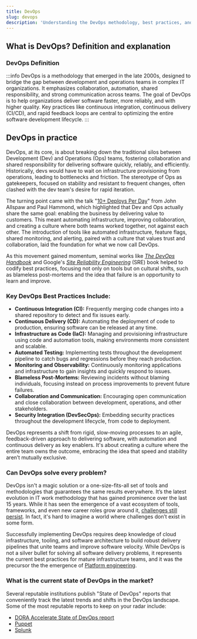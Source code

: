 ```yaml
---
title: DevOps
slug: devops
description: 'Understanding the DevOps methodology, best practices, and its evolution in modern software development'
---
```


## What is DevOps? Definition and explanation

### DevOps Definition

:::info
DevOps is a methodology that emerged in the late 2000s, designed to bridge the gap between development and operations teams in complex IT organizations. It emphasizes collaboration, automation, shared responsibility, and strong communication across teams. The goal of DevOps is to help organizations deliver software faster, more reliably, and with higher quality. Key practices like continuous integration, continuous delivery (CI/CD), and rapid feedback loops are central to optimizing the entire software development lifecycle.
:::

## DevOps in practice

DevOps, at its core, is about breaking down the traditional silos between Development (Dev) and Operations (Ops) teams, fostering collaboration and shared responsibility for delivering software quickly, reliably, and efficiently. Historically, devs would have to wait on infrastructure provisioning from operations, leading to bottlenecks and friction. The stereotype of Ops as gatekeepers, focused on stability and resistant to frequent changes, often clashed with the dev team's desire for rapid iteration.

The turning point came with the talk "[10+ Deploys Per Day](https://www.youtube.com/watch?v=LdOe18KhtT4)" from John Allspaw and Paul Hammond, which highlighted that Dev and Ops actually share the same goal: enabling the business by delivering value to customers. This meant automating infrastructure, improving collaboration, and creating a culture where both teams worked together, not against each other. The introduction of tools like automated infrastructure, feature flags, shared monitoring, and alerting, paired with a culture that values trust and collaboration, laid the foundation for what we now call DevOps.

As this movement gained momentum, seminal works like _[The DevOps Handbook](https://www.amazon.com/DevOps-Handbook-World-Class-Reliability-Organizations/dp/1942788002)_ and Google's _[Site Reliability Engineering](https://sre.google/sre-book/table-of-contents/)_ (SRE) book helped to codify best practices, focusing not only on tools but on cultural shifts, such as blameless post-mortems and the idea that failure is an opportunity to learn and improve.

### Key DevOps Best Practices Include:

-   **Continuous Integration (CI):** Frequently merging code changes into a shared repository to detect and fix issues early.   
-   **Continuous Delivery (CD):** Automating the deployment of code to production, ensuring software can be released at any time. 
-   **Infrastructure as Code (IaC):** Managing and provisioning infrastructure using code and automation tools, making environments more consistent and scalable. 
-   **Automated Testing:** Implementing tests throughout the development pipeline to catch bugs and regressions before they reach production.   
-   **Monitoring and Observability:** Continuously monitoring applications and infrastructure to gain insights and quickly respond to issues.   
-   **Blameless Post-Mortems:** Reviewing incidents without blaming individuals, focusing instead on process improvements to prevent future failures.  
-   **Collaboration and Communication:** Encouraging open communication and close collaboration between development, operations, and other stakeholders.  
-   **Security Integration (DevSecOps):** Embedding security practices throughout the development lifecycle, from code to deployment.

DevOps represents a shift from rigid, slow-moving processes to an agile, feedback-driven approach to delivering software, with automation and continuous delivery as key enablers. It's about creating a culture where the entire team owns the outcome, embracing the idea that speed and stability aren’t mutually exclusive.

### Can DevOps solve every problem?

DevOps isn't a magic solution or a one-size-fits-all set of tools and methodologies that guarantees the same results everywhere. It’s the latest evolution in IT work methodology that has gained prominence over the last 15 years. While it has seen the emergence of a vast ecosystem of tools, frameworks, and even new career roles grow around it, [challenges still persist](/blog/future-of-devops/). In fact, it's hard to imagine a world where challenges don’t exist in some form.

Successfully implementing DevOps requires deep knowledge of cloud infrastructure, tooling, and software architecture to build robust delivery pipelines that unite teams and improve software velocity. While DevOps is not a silver bullet for solving all software delivery problems, it represents the current best practices for mature infrastructure teams, and it was the precursor the the emergence of [Platform engineering](/blog/series-a-idp/).

### What is the current state of DevOps in the market?

Several reputable institutions publish "State of DevOps" reports that conveniently track the latest trends and shifts in the DevOps landscape. Some of the most reputable reports to keep on your radar include:

-   [DORA Accelerate State of DevOps report](https://cloud.google.com/resources/devops/state-of-devops)    
-   [Puppet](https://www.puppet.com/resources/history-of-devops-reports)    
-   [Splunk](https://www.splunk.com/en_us/blog/learn/state-of-devops.html)